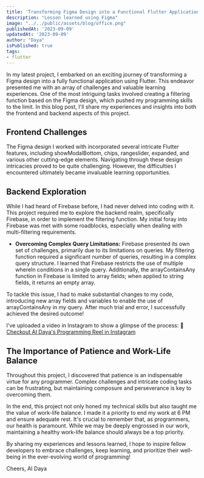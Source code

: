 ```yaml
---
title: 'Transforming Figma Design into a Functional Flutter Application: Challenges and Lessons Learned'
description: "Lesson learned using Figma"
image: "../../public/assets/blog/office.png"
publishedAt: '2023-09-09'
updatedAt: '2023-09-09'
author: "Daya"
isPublished: true
tags:
- flutter
---
```


In my latest project, I embarked on an exciting journey of transforming a Figma design into a fully functional application using Flutter. This endeavor presented me with an array of challenges and valuable learning experiences. One of the most intriguing tasks involved creating a filtering function based on the Figma design, which pushed my programming skills to the limit. In this blog post, I'll share my experiences and insights into both the frontend and backend aspects of this project.

## Frontend Challenges
The Figma design I worked with incorporated several intricate Flutter features, including showModalBottom, chips, rangeslider, expanded, and various other cutting-edge elements. Navigating through these design intricacies proved to be quite challenging. However, the difficulties I encountered ultimately became invaluable learning opportunities.

## Backend Exploration
While I had heard of Firebase before, I had never delved into coding with it. This project required me to explore the backend realm, specifically Firebase, in order to implement the filtering function. My initial foray into Firebase was met with some roadblocks, especially when dealing with multi-filtering requirements.

- **Overcoming Complex Query Limitations:**
Firebase presented its own set of challenges, primarily due to its limitations on queries. My filtering function required a significant number of queries, resulting in a complex query structure. I learned that Firebase restricts the use of multiple whereIn conditions in a single query. Additionally, the arrayContainsAny function in Firebase is limited to array fields; when applied to string fields, it returns an empty array.

To tackle this issue, I had to make substantial changes to my code, introducing new array fields and variables to enable the use of arrayContainsAny in my query. After much trial and error, I successfully achieved the desired outcome!

I've uploaded a video in Instagram to show a glimpse of the process:
📸 [Checkout AI Daya's Programming Reel in Instagram](https://www.instagram.com/reel/Cw-QglhxIw_/?utm_source=ig_web_copy_link&igshid=MzRlODBiNWFlZA==)

## The Importance of Patience and Work-Life Balance
Throughout this project, I discovered that patience is an indispensable virtue for any programmer. Complex challenges and intricate coding tasks can be frustrating, but maintaining composure and perseverance is key to overcoming them.

In the end, this project not only honed my technical skills but also taught me the value of work-life balance. I made it a priority to end my work at 6 PM and ensure adequate rest. It's crucial to remember that, as programmers, our health is paramount. While we may be deeply engrossed in our work, maintaining a healthy work-life balance should always be a top priority.

By sharing my experiences and lessons learned, I hope to inspire fellow developers to embrace challenges, keep learning, and prioritize their well-being in the ever-evolving world of programming!

Cheers,
AI Daya